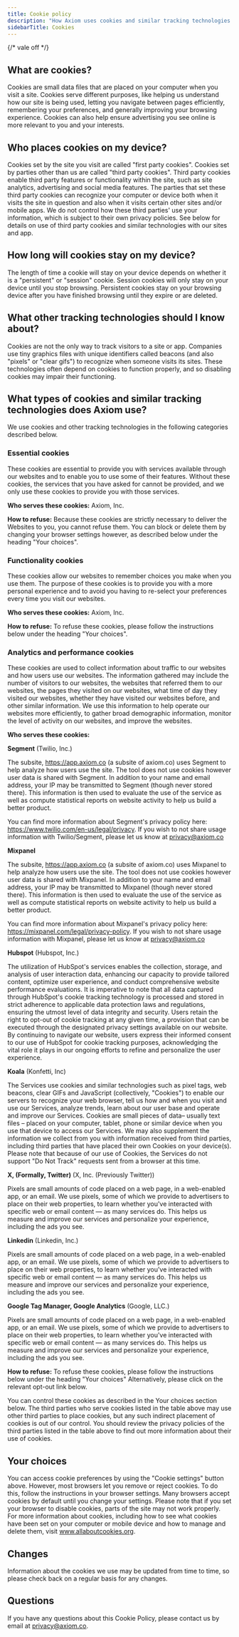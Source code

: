 ```yaml
---
title: Cookie policy
description: "How Axiom uses cookies and similar tracking technologies on its websites."
sidebarTitle: Cookies
---
```


{/* vale off */}

## What are cookies?

Cookies are small data files that are placed on your computer when you visit a site. Cookies serve different purposes, like helping us understand how our site is being used, letting you navigate between pages efficiently, remembering your preferences, and generally improving your browsing experience. Cookies can also help ensure advertising you see online is more relevant to you and your interests.

## Who places cookies on my device?

Cookies set by the site you visit are called "first party cookies". Cookies set by parties other than us are called "third party cookies". Third party cookies enable third party features or functionality within the site, such as site analytics, advertising and social media features. The parties that set these third party cookies can recognize your computer or device both when it visits the site in question and also when it visits certain other sites and/or mobile apps. We do not control how these third parties' use your information, which is subject to their own privacy policies. See below for details on use of third party cookies and similar technologies with our sites and app.

## How long will cookies stay on my device?

The length of time a cookie will stay on your device depends on whether it is a "persistent" or "session" cookie. Session cookies will only stay on your device until you stop browsing. Persistent cookies stay on your browsing device after you have finished browsing until they expire or are deleted.

## What other tracking technologies should I know about?

Cookies are not the only way to track visitors to a site or app. Companies use tiny graphics files with unique identifiers called beacons (and also "pixels" or "clear gifs") to recognize when someone visits its sites. These technologies often depend on cookies to function properly, and so disabling cookies may impair their functioning.

## What types of cookies and similar tracking technologies does Axiom use?

We use cookies and other tracking technologies in the following categories described below.

### Essential cookies

These cookies are essential to provide you with services available through our websites and to enable you to use some of their features. Without these cookies, the services that you have asked for cannot be provided, and we only use these cookies to provide you with those services.

**Who serves these cookies:** Axiom, Inc.

**How to refuse:** Because these cookies are strictly necessary to deliver the Websites to you, you cannot refuse them. You can block or delete them by changing your browser settings however, as described below under the heading "Your choices".

### Functionality cookies

These cookies allow our websites to remember choices you make when you use them. The purpose of these cookies is to provide you with a more personal experience and to avoid you having to re-select your preferences every time you visit our websites.

**Who serves these cookies:** Axiom, Inc.

**How to refuse:** To refuse these cookies, please follow the instructions below under the heading "Your choices".

### Analytics and performance cookies

These cookies are used to collect information about traffic to our websites and how users use our websites. The information gathered may include the number of visitors to our websites, the websites that referred them to our websites, the pages they visited on our websites, what time of day they visited our websites, whether they have visited our websites before, and other similar information. We use this information to help operate our websites more efficiently, to gather broad demographic information, monitor the level of activity on our websites, and improve the websites.

**Who serves these cookies:**

**Segment** (Twilio, Inc.)

The subsite, https://app.axiom.co (a subsite of axiom.co) uses Segment to help analyze how users use the site. The tool does not use cookies however user data is shared with Segment. In addition to your name and email address, your IP may be transmitted to Segment (though never stored there). This information is then used to evaluate the use of the service as well as compute statistical reports on website activity to help us build a better product.

You can find more information about Segment's privacy policy here: https://www.twilio.com/en-us/legal/privacy. If you wish to not share usage information with Twilio/Segment, please let us know at privacy@axiom.co

**Mixpanel**

The subsite, https://app.axiom.co (a subsite of axiom.co) uses Mixpanel to help analyze how users use the site. The tool does not use cookies however user data is shared with Mixpanel. In addition to your name and email address, your IP may be transmitted to Mixpanel (though never stored there). This information is then used to evaluate the use of the service as well as compute statistical reports on website activity to help us build a better product.

You can find more information about Mixpanel's privacy policy here: https://mixpanel.com/legal/privacy-policy. If you wish to not share usage information with Mixpanel, please let us know at privacy@axiom.co

**Hubspot** (Hubspot, Inc.)

The utilization of HubSpot's services enables the collection, storage, and analysis of user interaction data, enhancing our capacity to provide tailored content, optimize user experience, and conduct comprehensive website performance evaluations. It is imperative to note that all data captured through HubSpot's cookie tracking technology is processed and stored in strict adherence to applicable data protection laws and regulations, ensuring the utmost level of data integrity and security. Users retain the right to opt-out of cookie tracking at any given time, a provision that can be executed through the designated privacy settings available on our website. By continuing to navigate our website, users express their informed consent to our use of HubSpot for cookie tracking purposes, acknowledging the vital role it plays in our ongoing efforts to refine and personalize the user experience.

**Koala** (Konfetti, Inc)

The Services use cookies and similar technologies such as pixel tags, web beacons, clear GIFs and JavaScript (collectively, "Cookies") to enable our servers to recognize your web browser, tell us how and when you visit and use our Services, analyze trends, learn about our user base and operate and improve our Services. Cookies are small pieces of data– usually text files – placed on your computer, tablet, phone or similar device when you use that device to access our Services. We may also supplement the information we collect from you with information received from third parties, including third parties that have placed their own Cookies on your device(s). Please note that because of our use of Cookies, the Services do not support "Do Not Track" requests sent from a browser at this time.

**X, (Formally, Twitter)** (X, Inc. (Previously Twitter))

Pixels are small amounts of code placed on a web page, in a web-enabled app, or an email. We use pixels, some of which we provide to advertisers to place on their web properties, to learn whether you've interacted with specific web or email content — as many services do. This helps us measure and improve our services and personalize your experience, including the ads you see.

**Linkedin** (Linkedin, Inc.)

Pixels are small amounts of code placed on a web page, in a web-enabled app, or an email. We use pixels, some of which we provide to advertisers to place on their web properties, to learn whether you've interacted with specific web or email content — as many services do. This helps us measure and improve our services and personalize your experience, including the ads you see.

**Google Tag Manager, Google Analytics** (Google, LLC.)

Pixels are small amounts of code placed on a web page, in a web-enabled app, or an email. We use pixels, some of which we provide to advertisers to place on their web properties, to learn whether you've interacted with specific web or email content — as many services do. This helps us measure and improve our services and personalize your experience, including the ads you see.

**How to refuse:** To refuse these cookies, please follow the instructions below under the heading "Your choices" Alternatively, please click on the relevant opt-out link below.

You can control these cookies as described in the Your choices section below. The third parties who serve cookies listed in the table above may use other third parties to place cookies, but any such indirect placement of cookies is out of our control. You should review the privacy policies of the third parties listed in the table above to find out more information about their use of cookies.

## Your choices

You can access cookie preferences by using the "Cookie settings" button above. However, most browsers let you remove or reject cookies. To do this, follow the instructions in your browser settings. Many browsers accept cookies by default until you change your settings. Please note that if you set your browser to disable cookies, parts of the site may not work properly. For more information about cookies, including how to see what cookies have been set on your computer or mobile device and how to manage and delete them, visit www.allaboutcookies.org.

## Changes

Information about the cookies we use may be updated from time to time, so please check back on a regular basis for any changes.

## Questions

If you have any questions about this Cookie Policy, please contact us by email at privacy@axiom.co.